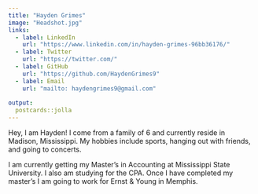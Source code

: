 ```yaml
---
title: "Hayden Grimes"
image: "Headshot.jpg"
links:
  - label: LinkedIn
    url: "https://www.linkedin.com/in/hayden-grimes-96bb36176/"
  - label: Twitter
    url: "https://twitter.com/"
  - label: GitHub
    url: "https://github.com/HaydenGrimes9"
  - label: Email
    url: "mailto: haydengrimes9@gmail.com"
    
output:
  postcards::jolla
---
```

 
Hey, I am Hayden! I come from a family of 6 and currently reside in Madison, Mississippi. My hobbies include sports, hanging out with friends, and going to concerts.

I am currently getting my Master's in Accounting at Mississippi State University. I also am studying for the CPA. Once I have completed my master's I am going to work for Ernst & Young in Memphis.


